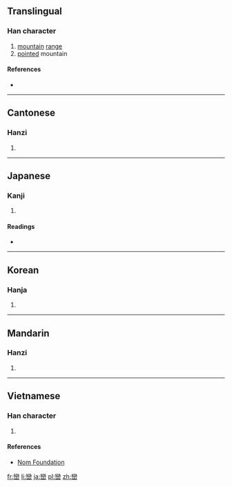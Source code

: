 {{also|峦}}
==Translingual==

===Han character===
{{Han char|rn=46|rad=山|as=19|sn=22|four=2277<sub>2</sub>|canj=女火山 (VFU)|ids=⿱[[䜌]][[山]]}}

# [[mountain]] [[range]]
# [[point]]ed mountain

====References====
* {{Han ref|kx=0322.430|dkj=08640|dj=0623.090|hdz=10808.120|uh=5DD2|ud=24018|bh=C572|bd=50546}}

----

==Cantonese==

===Hanzi===
{{yue-hanzi|jyut=[[lyun4]]|y=lyun4|sim=峦}}

# {{defn|lang=yue|sort=山19}}

----

==Japanese==

===Kanji===
{{ja-kanji|grade=|rs=山19}}

# {{defn|lang=ja|sort=山19}}

====Readings====
* {{ja-readings|on=[[らん]] (ran)|kun=[[みね]] (mine)}}

----

==Korean==

===Hanja===
{{ko-hanja|hangeul=만|rv=man|mr=man}}

# {{defn|lang=ko|sort=山19}}

----

==Mandarin==

===Hanzi===
{{cmn-hanzi|sim=峦|pin=[[luán]] ([[luan2]])|wg=luan<sup>2</sup>}}

# {{defn|lang=cmn|sort=山19}}

----

==Vietnamese==

===Han character===
{{vi-readings|rs=山19| hanviet = loại}}

# {{defn|lang=vi|sort=山19}}

====References====
*[http://nomfoundation.org/common/nom_details.php?codepoint=5dd2 Nom Foundation]

[[fr:巒]]
[[li:巒]]
[[ja:巒]]
[[pl:巒]]
[[zh:巒]]